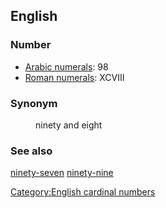 == English ==

=== Number ===

*[[w:Arabic Numerals|Arabic numerals]]: 98
*[[w:Roman numerals|Roman numerals]]: XCVIII

=== Synonym ===
:ninety and eight
 
=== See also ===

[[ninety-seven]] [[ninety-nine]]

[[Category:English cardinal numbers]]